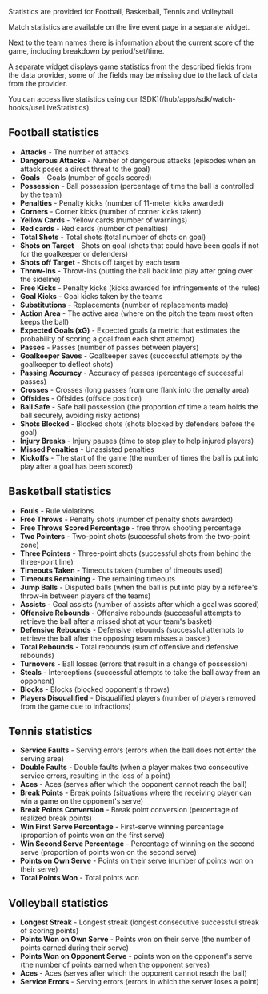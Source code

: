 
Statistics are provided for Football, Basketball, Tennis and Volleyball.

Match statistics are available on the live event page in a separate widget.

Next to the team names there is information about the current score of the game, including breakdown by period/set/time.

A separate widget displays game statistics from the described fields from the data provider, some of the fields may be missing due to the lack of data from the provider.


<Callout type="info">
  You can access live statistics using our [SDK](/hub/apps/sdk/watch-hooks/useLiveStatistics)
</Callout>

## Football statistics

- <b>Attacks</b> - The number of attacks
- <b>Dangerous Attacks</b> - Number of dangerous attacks (episodes when an attack poses a direct threat to the goal)
- <b>Goals</b> - Goals (number of goals scored)
- <b>Possession</b> - Ball possession (percentage of time the ball is controlled by the team)
- <b>Penalties</b> - Penalty kicks (number of 11-meter kicks awarded)
- <b>Corners</b> - Corner kicks (number of corner kicks taken)
- <b>Yellow Cards</b> - Yellow cards (number of warnings)
- <b>Red cards</b> - Red cards (number of penalties)
- <b>Total Shots</b> - Total shots (total number of shots on goal)
- <b>Shots on Target</b> - Shots on goal (shots that could have been goals if not for the goalkeeper or defenders)
- <b>Shots off Target</b> - Shots off target by each team
- <b>Throw-Ins</b> - Throw-ins (putting the ball back into play after going over the sideline)
- <b>Free Kicks</b> - Penalty kicks (kicks awarded for infringements of the rules)
- <b>Goal Kicks</b> - Goal kicks taken by the teams
- <b>Substitutions</b> - Replacements (number of replacements made)
- <b>Action Area</b> - The active area (where on the pitch the team most often keeps the ball)
- <b>Expected Goals (xG)</b> - Expected goals (a metric that estimates the probability of scoring a goal from each shot attempt)
- <b>Passes</b> - Passes (number of passes between players)
- <b>Goalkeeper Saves</b> - Goalkeeper saves (successful attempts by the goalkeeper to deflect shots)
- <b>Passing Accuracy</b> - Accuracy of passes (percentage of successful passes)
- <b>Crosses</b> - Crosses (long passes from one flank into the penalty area)
- <b>Offsides</b> - Offsides (offside position)
- <b>Ball Safe</b> - Safe ball possession (the proportion of time a team holds the ball securely, avoiding risky actions)
- <b>Shots Blocked</b> - Blocked shots (shots blocked by defenders before the goal)
- <b>Injury Breaks</b> - Injury pauses (time to stop play to help injured players)
- <b>Missed Penalties</b> - Unassisted penalties
- <b>Kickoffs</b> - The start of the game (the number of times the ball is put into play after a goal has been scored)

## Basketball statistics

- <b>Fouls</b> - Rule violations
- <b>Free Throws</b> - Penalty shots (number of penalty shots awarded)
- <b>Free Throws Scored Percentage</b> - free throw shooting percentage
- <b>Two Pointers</b> - Two-point shots (successful shots from the two-point zone)
- <b>Three Pointers</b> - Three-point shots (successful shots from behind the three-point line)
- <b>Timeouts Taken</b> - Timeouts taken (number of timeouts used)
- <b>Timeouts Remaining</b> - The remaining timeouts
- <b>Jump Balls</b> - Disputed balls (when the ball is put into play by a referee's throw-in between players of the teams)
- <b>Assists</b> - Goal assists (number of assists after which a goal was scored)
- <b>Offensive Rebounds</b> - Offensive rebounds (successful attempts to retrieve the ball after a missed shot at your team's basket)
- <b>Defensive Rebounds</b> - Defensive rebounds (successful attempts to retrieve the ball after the opposing team misses a basket)
- <b>Total Rebounds</b> - Total rebounds (sum of offensive and defensive rebounds)
- <b>Turnovers</b> - Ball losses (errors that result in a change of possession)
- <b>Steals</b> - Interceptions (successful attempts to take the ball away from an opponent)
- <b>Blocks</b> - Blocks (blocked opponent's throws)
- <b>Players Disqualified</b> - Disqualified players (number of players removed from the game due to infractions)

## Tennis statistics

- <b>Service Faults</b> - Serving errors (errors when the ball does not enter the serving area)
- <b>Double Faults</b> - Double faults (when a player makes two consecutive service errors, resulting in the loss of a point)
- <b>Aces</b> - Aces (serves after which the opponent cannot reach the ball)
- <b>Break Points</b> - Break points (situations where the receiving player can win a game on the opponent's serve)
- <b>Break Points Conversion</b> - Break point conversion (percentage of realized break points)
- <b>Win First Serve Percentage</b> - First-serve winning percentage (proportion of points won on the first serve)
- <b>Win Second Serve Percentage</b> - Percentage of winning on the second serve (proportion of points won on the second serve)
- <b>Points on Own Serve</b> - Points on their serve (number of points won on their serve)
- <b>Total Points Won</b> - Total points won


## Volleyball statistics

- <b>Longest Streak</b> - Longest streak (longest consecutive successful streak of scoring points)
- <b>Points Won on Own Serve</b> - Points won on their serve (the number of points earned during their serve)
- <b>Points Won on Opponent Serve</b> - points won on the opponent's serve (the number of points earned when the opponent serves)
- <b>Aces</b> - Aces (serves after which the opponent cannot reach the ball)
- <b>Service Errors</b> - Serving errors (errors in which the server loses a point)
